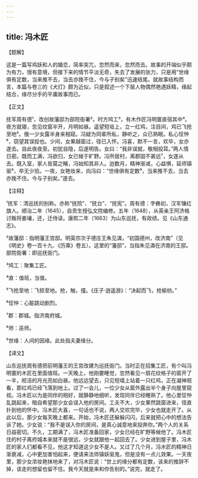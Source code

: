 ```yaml
---
---
---
```

title: 冯木匠
---




【题解】


这是一篇写鸡妖和人的婚恋，简率突兀，忽然而来，忽然而去。故事的开端似乎颇为有力，很有意境，但接下来的情节平淡无奇，失去了发展的张力，只是用“世缘俱有定数，当来推不去，当去亦挽不住，今与子别矣”迅速结尾。就故事结构而言，本篇与卷三的《犬灯》颇为近似，只是叙述一个下层人物偶然艳遇妖精，缘起结合，缘尽分手的平庸故事而已。

【正文】

抚军周有德¹，改创故藩邸为部院衙署²。时方鸠工³，有木作匠冯明寰直宿其中⁴。夜方就寝，忽见纹窗半开，月明如昼。遥望短垣上，立一红鸡，注目间，鸡已飞抢至地⁵。俄一少女露半身来相窥。冯疑为同辈所私，静听之，众已熟眠。私心怔忡⁶，窃望其误投也。少间，女果越窗过，径已入怀。冯喜，默不一言，欢毕，女亦遂去。自此夜夜至。初犹自隐，后遂明告。女曰：“我非误就，敬相投耳。”两人情日密。既而工满，冯欲归，女已候于旷野。冯所居村，离郡固不甚远⁷，女遂从去。既入室，家人皆莫之睹，冯始知其非人。迨数月，精神渐减，心益惧，延师镇驱⁸，卒无少验。一夜，女艳妆来，向冯曰：“世缘俱有定数⁹，当来推不去，当去亦挽不住。今与子别矣。”遂去。





【注释】


¹抚军：清巡抚的别称。亦称“抚院”、“抚台”、“抚宪”。周有德：字彝初，汉军镶红旗人。顺治二年（1645），自贡生授弘文院编修。五年（1648），从英亲王阿济格讨叛将姜瓖，还，迁侍读。康熙二年（1663）为山东巡抚，有政绩。见《山东通志》。

²故藩邸：指明藩王宫邸。明英宗次子德庄王朱见潾，“初国德州，改济南”（见《明史》卷一百十九、《历乘》卷五）。这里的“藩邸”，当指朱见潾在济南的王邸。部院衙署：即巡抚衙门。

³鸠工：聚集工匠。

⁴直：值班，当值。

⁵飞抢至地：飞掠至地。抢，触，撞。《庄子·逍遥游》：“决起而飞，抢榆枋。”

⁶怔忡：心脏跳动剧烈。

⁷郡：郡城。指济南府城。

⁸师：巫师。

⁹世缘：人间的因缘。此处指夫妻缘分。





【译文】


山东巡抚周有德把前明藩王的王宫改建为巡抚衙门。当时正在招集工匠，有个叫冯明寰的木匠在里面值班。一天晚上，他刚要睡觉，忽然看见一扇花纹格子的窗开了一半，皎洁的月光亮如白昼。他远远望去，只见短墙上站着一只红鸡，正在凝神观看，那红鸡已经飞落到地上。过了一会儿，一位少女从窗外露出半个身子向屋里窥视。冯木匠以为是同伴的相好，就静静地细听，发现同伴已经睡熟了。他心里怔忡乱跳起来，暗自希望那少女会误入他的房间。工夫不大，少女果然跳窗进来，径直扑到他的怀中。冯木匠大喜，一句话也不说，两人交欢完毕，少女也就走开了。从此以后，那少女每天晚上都来。开始，冯木匠还躲躲闪闪，后来就把心中的想法告诉了她。少女说：“我不是误入你的房间，是真心诚意地来投奔你。”两个人的关系日益密切。不久，工期满了，冯木匠准备回家，少女已经在旷野等候他了。冯木匠住的村子离府城本来就不是很远，少女就跟他一起回去了。少女进到屋子里，冯木匠的家人们都看不见，他这才知道这少女不是人。又过了几个月，冯木匠的精神日渐衰减，心中更加害怕起来，便请来法师镇妖驱鬼，但是没有一点儿效果。一天夜里，那少女浓妆艳抹地来了，对冯木匠说：“世上的缘分都有定数，该来的推辞不掉，该走的想留也留不住。我今天就是来和你告别的。”说完，就走了。
